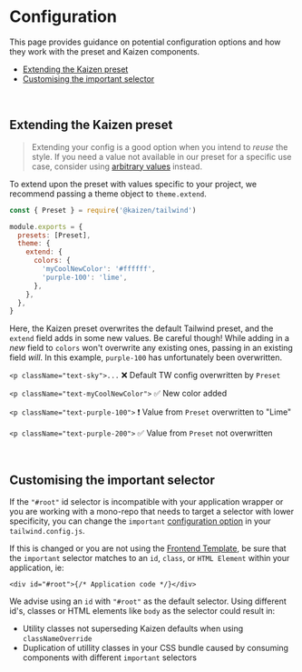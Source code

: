 
<Meta title="Guides/Tailwind/Configuration" />

# Configuration

This page provides guidance on potential configuration options and how they work with the preset and Kaizen components.

- [Extending the Kaizen preset](#extending-the-kaizen-preset)
- [Customising the important selector](#customising-the-important-selector)

<br />

## Extending the Kaizen preset

> Extending your config is a good option when you intend to _reuse_ the style.
> If you need a value not available in our preset for a specific use case, consider using [arbitrary values](https://tailwindcss.com/docs/adding-custom-styles#using-arbitrary-values) instead.

To extend upon the preset with values specific to your project, we recommend passing a theme object to `theme.extend`.

```js
const { Preset } = require('@kaizen/tailwind')

module.exports = {
  presets: [Preset],
  theme: {
    extend: {
      colors: {
        'myCoolNewColor': '#ffffff',
        'purple-100': 'lime',
      },
    },
  },
}
```

Here, the Kaizen preset overwrites the default Tailwind preset, and the `extend` field adds in some new values.
Be careful though! While adding in a _new_ field to `colors` won't overwrite any existing ones, passing in an existing field _will_. In this example, `purple-100` has unfortunately been overwritten.

`<p className="text-sky">...` ❌ Default TW config overwritten by `Preset`

`<p className="text-myCoolNewColor">` ✅ New color added

`<p className="text-purple-100">` ️❗️ Value from `Preset` overwritten to "Lime"

`<p className="text-purple-200">` ✅ Value from `Preset` not overwritten

<br />

## Customising the important selector

If the `"#root"` id selector is incompatible with your application wrapper or you are working with a mono-repo that needs to target a selector with lower specificity, you can change the `important` [configuration option](https://tailwindcss.com/docs/configuration#important-modifier) in your `tailwind.config.js`.

If this is changed or you are not using the [Frontend Template](https://github.com/cultureamp/frontend-template), be sure that the `important` selector matches to an `id`, `class`, or `HTML Element` within your application, ie:

```tsx
<div id="#root">{/* Application code */}</div>
```

<InlineNotification persistent type="cautionary" style="inline" title="Changing the selector">
  We advise using an <code>id</code> with <code>&quot;#root&quot;</code> as the default selector.
  Using different id&apos;s, classes or HTML elements like <code>body</code> as the selector could
  result in:
  <ul>
    <li>
      Utility classes not superseding Kaizen defaults when using <code>classNameOverride</code>
    </li>
    <li>
      Duplication of utillity classes in your CSS bundle caused by consuming components with
      different <code>important</code> selectors
    </li>
  </ul>
</InlineNotification>
